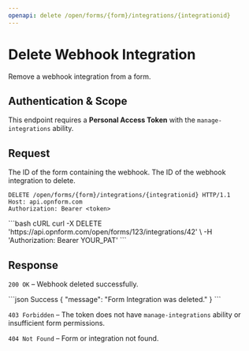 ```yaml
---
openapi: delete /open/forms/{form}/integrations/{integrationid}
---
```


# Delete Webhook Integration

Remove a webhook integration from a form.

## Authentication & Scope

This endpoint requires a **Personal Access Token** with the `manage-integrations` ability.

## Request

<ParamField path="form" type="number" required>
The ID of the form containing the webhook.
</ParamField>

<ParamField path="integrationid" type="number" required>
The ID of the webhook integration to delete.
</ParamField>

```http
DELETE /open/forms/{form}/integrations/{integrationid} HTTP/1.1
Host: api.opnform.com
Authorization: Bearer <token>
```

<RequestExample>
```bash cURL
curl -X DELETE 'https://api.opnform.com/open/forms/123/integrations/42' \
  -H 'Authorization: Bearer YOUR_PAT'
```
</RequestExample>

## Response

`200 OK` – Webhook deleted successfully.

<ResponseExample>
```json Success
{
  "message": "Form Integration was deleted."
}
```
</ResponseExample>

`403 Forbidden` – The token does not have `manage-integrations` ability or insufficient form permissions.

`404 Not Found` – Form or integration not found.
